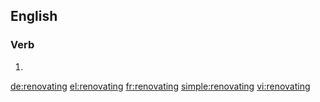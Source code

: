 ==English==

===Verb===
{{head|en|present participle}}

# {{present participle of|renovate|lang=en}}

[[de:renovating]]
[[el:renovating]]
[[fr:renovating]]
[[simple:renovating]]
[[vi:renovating]]